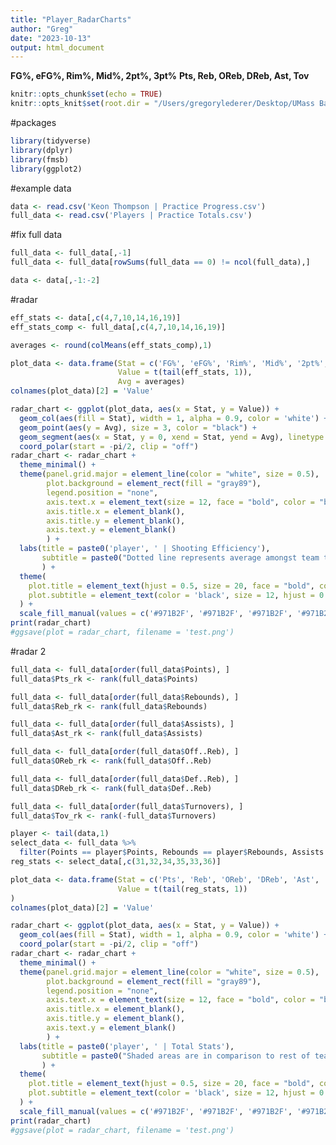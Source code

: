 ```yaml
---
title: "Player_RadarCharts"
author: "Greg"
date: "2023-10-13"
output: html_document
---
```


**FG%, eFG%, Rim%, Mid%, 2pt%, 3pt%**
**Pts, Reb, OReb, DReb, Ast, Tov**

```r
knitr::opts_chunk$set(echo = TRUE)
knitr::opts_knit$set(root.dir = "/Users/gregorylederer/Desktop/UMass Basketball/Shiny/Reactable Prac/UMassPractice23-24")
```

#packages
```r
library(tidyverse)
library(dplyr)
library(fmsb)
library(ggplot2)
```

#example data
```r
data <- read.csv('Keon Thompson | Practice Progress.csv')
full_data <- read.csv('Players | Practice Totals.csv')
```

#fix full data
```r
full_data <- full_data[,-1]
full_data <- full_data[rowSums(full_data == 0) != ncol(full_data),]

data <- data[,-1:-2]
```

#radar
```r
eff_stats <- data[,c(4,7,10,14,16,19)]
eff_stats_comp <- full_data[,c(4,7,10,14,16,19)]

averages <- round(colMeans(eff_stats_comp),1)

plot_data <- data.frame(Stat = c('FG%', 'eFG%', 'Rim%', 'Mid%', '2pt%', '3pt%'),
                        Value = t(tail(eff_stats, 1)),
                        Avg = averages)
colnames(plot_data)[2] = 'Value'

radar_chart <- ggplot(plot_data, aes(x = Stat, y = Value)) +
  geom_col(aes(fill = Stat), width = 1, alpha = 0.9, color = 'white') +
  geom_point(aes(y = Avg), size = 3, color = "black") +
  geom_segment(aes(x = Stat, y = 0, xend = Stat, yend = Avg), linetype = "dashed", color = "black") +
  coord_polar(start = -pi/2, clip = "off")
radar_chart <- radar_chart +
  theme_minimal() +
  theme(panel.grid.major = element_line(color = "white", size = 0.5),
        plot.background = element_rect(fill = "gray89"),
        legend.position = "none",
        axis.text.x = element_text(size = 12, face = "bold", color = "black"),
        axis.title.x = element_blank(),
        axis.title.y = element_blank(),
        axis.text.y = element_blank()
        ) + 
  labs(title = paste0('player', ' | Shooting Efficiency'),
       subtitle = paste0("Dotted line represents average amongst team throughout practice.")
       ) + 
  theme(
    plot.title = element_text(hjust = 0.5, size = 20, face = "bold", color = 'black'),
    plot.subtitle = element_text(color = 'black', size = 12, hjust = 0.5)
  ) +
  scale_fill_manual(values = c('#971B2F', '#971B2F', '#971B2F', '#971B2F', '#971B2F', '#971B2F'), guide = 'none')
print(radar_chart)
#ggsave(plot = radar_chart, filename = 'test.png')
```

#radar 2
```r
full_data <- full_data[order(full_data$Points), ]
full_data$Pts_rk <- rank(full_data$Points)

full_data <- full_data[order(full_data$Rebounds), ]
full_data$Reb_rk <- rank(full_data$Rebounds)

full_data <- full_data[order(full_data$Assists), ]
full_data$Ast_rk <- rank(full_data$Assists)

full_data <- full_data[order(full_data$Off..Reb), ]
full_data$OReb_rk <- rank(full_data$Off..Reb)

full_data <- full_data[order(full_data$Def..Reb), ]
full_data$DReb_rk <- rank(full_data$Def..Reb)

full_data <- full_data[order(full_data$Turnovers), ]
full_data$Tov_rk <- rank(-full_data$Turnovers)

player <- tail(data,1)
select_data <- full_data %>%
  filter(Points == player$Points, Rebounds == player$Rebounds, Assists == player$Assists)
reg_stats <- select_data[,c(31,32,34,35,33,36)]

plot_data <- data.frame(Stat = c('Pts', 'Reb', 'OReb', 'DReb', 'Ast', 'Tov'),
                        Value = t(tail(reg_stats, 1))
)
colnames(plot_data)[2] = 'Value'

radar_chart <- ggplot(plot_data, aes(x = Stat, y = Value)) +
  geom_col(aes(fill = Stat), width = 1, alpha = 0.9, color = 'white') +
  coord_polar(start = -pi/2, clip = "off")
radar_chart <- radar_chart +
  theme_minimal() +
  theme(panel.grid.major = element_line(color = "white", size = 0.5),
        plot.background = element_rect(fill = "gray89"),
        legend.position = "none",
        axis.text.x = element_text(size = 12, face = "bold", color = "black"),
        axis.title.x = element_blank(),
        axis.title.y = element_blank(),
        axis.text.y = element_blank()
        ) + 
  labs(title = paste0('player', ' | Total Stats'),
       subtitle = paste0("Shaded areas are in comparison to rest of team. \nLarger the area, better they are performing compared to rest of team.")
       ) + 
  theme(
    plot.title = element_text(hjust = 0.5, size = 20, face = "bold", color = 'black'),
    plot.subtitle = element_text(color = 'black', size = 12, hjust = 0.5)
  ) +
  scale_fill_manual(values = c('#971B2F', '#971B2F', '#971B2F', '#971B2F', '#971B2F', '#971B2F'), guide = 'none')
print(radar_chart)
#ggsave(plot = radar_chart, filename = 'test.png')
```

